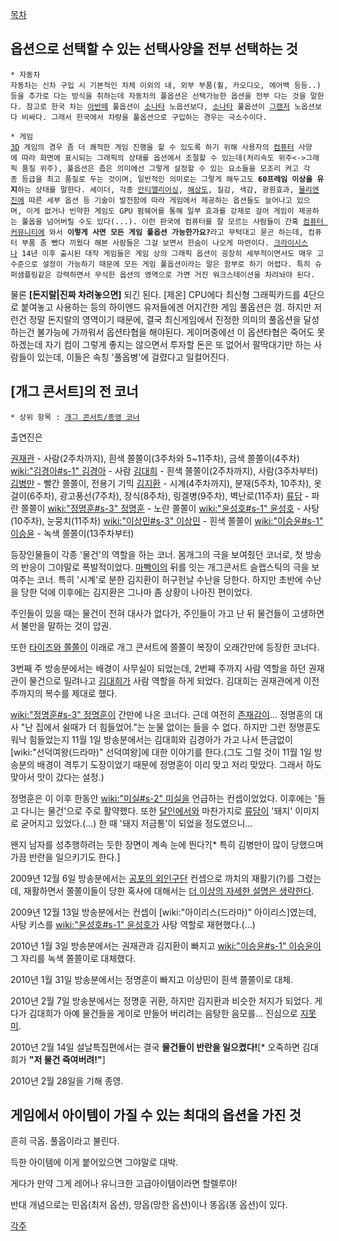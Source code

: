 [[목차]]

== 옵션으로 선택할 수 있는 선택사양을 전부 선택하는 것 ==

 * 자동차
 자동차는 신차 구입 시 기본적인 차체 이외의 내, 외부 부품(휠, 카오디오, 에어백 등등..)등을 추가로 다는 방식을 취하는데 자동차의 풀옵션은 선택가능한 옵션을 전부 다는 것을 말한다. 참고로 한국 차는 [[아반떼]] 풀옵션이 [[소나타]] 노옵션보다, [[소나타]] 풀옵션이 [[그랜저]] 노옵션보다 비싸다. 그래서 한국에서 차량을 풀옵션으로 구입하는 경우는 극소수이다.

 * 게임
 [[3D]] 게임의 경우 좀 더 쾌적한 게임 진행을 할 수 있도록 하기 위해 사용자의 [[컴퓨터]] 사양에 따라 화면에 표시되는 그래픽의 상태를 옵션에서 조절할 수 있는데(처리속도 위주<->그래픽 품질 위주), 풀옵션은 좁은 의미에선 그렇게 설정할 수 있는 요소들을 모조리 켜고 각종 등급을 최고 품질로 두는 것이며, 일반적인 의미로는 그렇게 해두고도 '''60프레임 이상을 유지'''하는 상태를 말한다. 셰이더, 각종 [[안티앨리어싱]], [[해상도]], 질감, 색감, 광원효과, [[물리엔진]]에 따른 세부 옵션 등 기술이 발전함에 따라 게임에서 제공하는 옵션들도 늘어나고 있으며, 이게 없거나 빈약한 게임도 GPU 펌웨어를 통해 일부 효과를 강제로 걸어 게임이 제공하는 풀옵을 넘어버릴 수도 있다(...). 이런 판국에 컴퓨터를 잘 모르는 사람들이 간혹 [[컴퓨터 커뮤니티]]에 와서 '''이렇게 사면 모든 게임 풀옵션 가능한가요?'''라고 무턱대고 묻곤 하는데, 컴퓨터 부품 좀 뺐다 끼웠다 해본 사람들은 그걸 보면서 한숨이 나오게 마련이다. [[크라이시스]]나 14년 이후 출시된 대작 게임들은 게임 상의 그래픽 옵션이 굉장히 세부적이면서도 매우 고수준으로 설정이 가능하기 때문에 모든 게임 풀옵션이라는 말은 함부로 하기 어렵다. 특히 슈퍼샘플링같은 강력하면서 무식한 옵션의 영역으로 가면 거진 워크스테이션을 차려놔야 된다.

물론 '''[돈지랄|진짜 차려놓으면]''' 되긴 된다. [제온] CPU에다 최신형 그래픽카드를 4단으로 붙여놓고 사용하는 등의 하이엔드 유저들에겐 어지간한 게임 풀옵션은 껌. 하지만 저런건 정말 돈지랄의 영역이기 때문에, 결국 최신게임에서 진정한 의미의 풀옵션을 달성하는건 불가능에 가까워서 옵션타협을 해야된다. 게이머중에선 이 옵션타협은 죽어도 못하겠는데 자기 컴이 그렇게 좋지는 않으면서 투자할 돈은 또 없어서 팔딱대기만 하는 사람들이 있는데, 이들은 속칭 '풀옵병'에 걸렸다고 일컬어진다.


== [개그 콘서트]의 전 코너 ==
 * 상위 항목 : [[개그 콘서트/종영 코너]]

출연진은 

[[권재관]] - 사람(2주차까지), 흰색 쫄쫄이(3주차와 5~11주차), 금색 쫄쫄이(4주차)
[[wiki:"김경아#s-1" 김경아]] - 사람
[[김대희]] - 흰색 쫄쫄이(2주차까지), 사람(3주차부터)
[[김병만]] - 빨간 쫄쫄이, 전용기 기믹
[[김지환]] - 시계(4주차까지), 분재(5주차, 10주차), 옷걸이(6주차), 광고풍선(7주차), 장식(8주차), 링겔병(9주차), 벽난로(11주차)
[[류담]] - 파란 쫄쫄이
[[wiki:"정명훈#s-3" 정명훈]] - 노란 쫄쫄이
[[wiki:"윤성호#s-1" 윤성호]] - 사탕(10주차), 눈뭉치(11주차)
[[wiki:"이상민#s-3" 이상민]] - 흰색 쫄쫄이
[[wiki:"이승윤#s-1" 이승윤]] - 녹색 쫄쫄이(13주차부터)

등장인물들이 각종 '물건'의 역할을 하는 코너. 몸개그의 극을 보여줬던 코너로, 첫 방송의 반응이 그야말로 폭발적이었다. [[마빡이]]의 뒤를 잇는 개그콘서트 슬랩스틱의 극을 보여주는 코너. 특히 '시계'로 분한 김지환이 허구헌날 수난을 당한다. 하지만 초반에 수난을 당한 덕에 이후에는 김지환은 그나마 좀 상황이 나아진 편이었다.

주인들이 있을 때는 물건이 전혀 대사가 없다가, 주인들이 가고 난 뒤 물건들이 고생하면서 불만을 말하는 것이 압권.

또한 [[타이즈와 쫄쫄이]] 이래로 개그 콘서트에 쫄쫄이 복장이 오래간만에 등장한 코너다.

3번째 주 방송분에서는 배경이 사무실이 되었는데, 2번째 주까지 사람 역할을 하던 권재관이 물건으로 밀려나고 [[김대희]]가 사람 역할을 하게 되었다. 김대희는 권재관에게 이전 주까지의 복수를 제대로 했다.

[[wiki:"정명훈#s-3" 정명훈]]이 간만에 나온 코너다. 근데 여전히 [[존재감]]이...
정명훈의 대사 "난 집에서 쉴때가 더 힘들었어."는 눈물 없이는 들을 수 없다.
하지만 그런 정명훈도 워낙 힘들었는지 11월 1일 방송분에서는 김대희와 김경아가 가고 나서 뜬금없이 [wiki:"선덕여왕(드라마)" 선덕여왕]에 대한 이야기를 한다.(그도 그럴 것이 11월 1일 방송분의 배경이 격투기 도장이었기 때문에 정명훈이 이리 맞고 저리 맞았다. 그래서 하도 맞아서 맛이 갔다는 설정.)

정명훈은 이 이후 한동안 [[wiki:"미실#s-2" 미실]]을 언급하는 컨셉이었었다. 이후에는 '들고 다니는 물건'으로 주로 활약했다. 또한 [[달인#s-2|달인]]에서와 마찬가지로 [[류담]]이 '돼지' 이미지로 굳어지고 있었다.(...) 한 때 '돼지 저금통'이 되었을 정도였으니...

왠지 남자를 성추행하려는 듯한 장면이 계속 눈에 띈다?[* 특히 김병만이 많이 당했으며 가끔 반란을 일으키기도 한다.]

2009년 12월 6일 방송분에서는 [[공포의 외인구단]] 컨셉으로 까치의 재활기(?)를 그렸는데, 재활하면서 쫄쫄이들이 당한 혹사에 대해서는 [[더 이상의 자세한 설명은 생략한다]].

2009년 12월 13일 방송분에서는 컨셉이 [wiki:"아이리스(드라마)" 아이리스]였는데, 사탕 키스를 [[wiki:"윤성호#s-1" 윤성호]]가 사탕 역할로 재현했다.(...)

2010년 1월 3일 방송분에서는 권재관과 김지환이 빠지고 [[wiki:"이승윤#s-1" 이승윤]]이 그 자리를 녹색 쫄쫄이로 대체했다.

2010년 1월 31일 방송분에서는 정명훈이 빠지고 이상민이 흰색 쫄쫄이로 대체.

2010년 2월 7일 방송분에서는 정명훈 귀환, 하지만 김지환과 비슷한 처지가 되었다. 게다가 김대희가 아예 물건들을 게이로 만들어 버리려는 음탕한 음모를... 진심으로 [[지못미]].

2010년 2월 14일 설날특집편에서는 결국 '''물건들이 반란을 일으켰다!'''[* 오죽하면 김대희가 '''"저 물건 죽여버려!"''']

2010년 2월 28일을 기해 종영.


== 게임에서 아이템이 가질 수 있는 최대의 옵션을 가진 것 ==

흔히 극옵. 풀옵이라고 불린다.

득한 아이템에 이게 붙어있으면 그야말로 대박. 

게다가 만약 그게 레어나 유니크한 고급아이템이라면 할렐루야!




반대 개념으로는 민옵(최저 옵션), 망옵(망한 옵션)이나 똥옵(똥 옵션)이 있다.

[[각주]]
